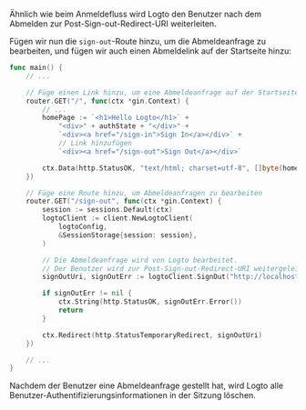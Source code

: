 Ähnlich wie beim Anmeldefluss wird Logto den Benutzer nach dem Abmelden zur Post-Sign-out-Redirect-URI weiterleiten.

Fügen wir nun die `sign-out`-Route hinzu, um die Abmeldeanfrage zu bearbeiten, und fügen wir auch einen Abmeldelink auf der Startseite hinzu:

```go title="main.go"
func main() {
	// ...

	// Füge einen Link hinzu, um eine Abmeldeanfrage auf der Startseite durchzuführen
	router.GET("/", func(ctx *gin.Context) {
		// ...
		homePage := `<h1>Hello Logto</h1>` +
			"<div>" + authState + "</div>" +
			`<div><a href="/sign-in">Sign In</a></div>` +
			// Link hinzufügen
			`<div><a href="/sign-out">Sign Out</a></div>`

		ctx.Data(http.StatusOK, "text/html; charset=utf-8", []byte(homePage))
	})

	// Füge eine Route hinzu, um Abmeldeanfragen zu bearbeiten
	router.GET("/sign-out", func(ctx *gin.Context) {
		session := sessions.Default(ctx)
		logtoClient := client.NewLogtoClient(
			logtoConfig,
			&SessionStorage{session: session},
		)

		// Die Abmeldeanfrage wird von Logto bearbeitet.
		// Der Benutzer wird zur Post-Sign-out-Redirect-URI weitergeleitet, nachdem er abgemeldet wurde.
		signOutUri, signOutErr := logtoClient.SignOut("http://localhost:3000")

		if signOutErr != nil {
			ctx.String(http.StatusOK, signOutErr.Error())
			return
		}

		ctx.Redirect(http.StatusTemporaryRedirect, signOutUri)
	})

	// ...
}
```

Nachdem der Benutzer eine Abmeldeanfrage gestellt hat, wird Logto alle Benutzer-Authentifizierungsinformationen in der Sitzung löschen.
